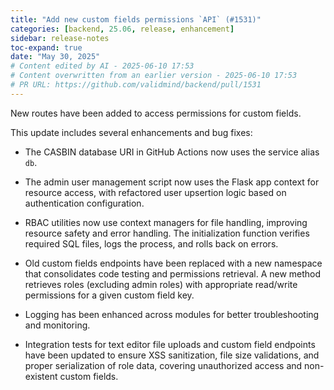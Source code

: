 ```yaml
---
title: "Add new custom fields permissions `API` (#1531)"
categories: [backend, 25.06, release, enhancement]
sidebar: release-notes
toc-expand: true
date: "May 30, 2025"
# Content edited by AI - 2025-06-10 17:53
# Content overwritten from an earlier version - 2025-06-10 17:53
# PR URL: https://github.com/validmind/backend/pull/1531
---
```


New routes have been added to access permissions for custom fields.

This update includes several enhancements and bug fixes:

- The CASBIN database URI in GitHub Actions now uses the service alias `db`.

- The admin user management script now uses the Flask app context for resource access, with refactored user upsertion logic based on authentication configuration.

- RBAC utilities now use context managers for file handling, improving resource safety and error handling. The initialization function verifies required SQL files, logs the process, and rolls back on errors.

- Old custom fields endpoints have been replaced with a new namespace that consolidates code testing and permissions retrieval. A new method retrieves roles (excluding admin roles) with appropriate read/write permissions for a given custom field key.

- Logging has been enhanced across modules for better troubleshooting and monitoring.

- Integration tests for text editor file uploads and custom field endpoints have been updated to ensure XSS sanitization, file size validations, and proper serialization of role data, covering unauthorized access and non-existent custom fields.

<!--- VALIDATION SUMMARY
Content Type: title
Validation Status: CHECK
Attempts: 7
Last Validation: 2025-06-10 17:37:03
Result: The edited content is clear and concise, with the addition of backticks around "API" to indicate it as a code or technical term. This formatting choice can help distinguish the term from the rest of the text, which is particularly useful in technical documentation or content. The edit maintains the ...
Failure Patterns: {'formatting': 6, 'meaning': 6}
Reedit Available: Yes
Reedit Message: The edited content is clear and concise, with the addition of backticks around "API" to indicate it as a code or technical term. This formatting choice can help distinguish the term from the rest of t...
--->
